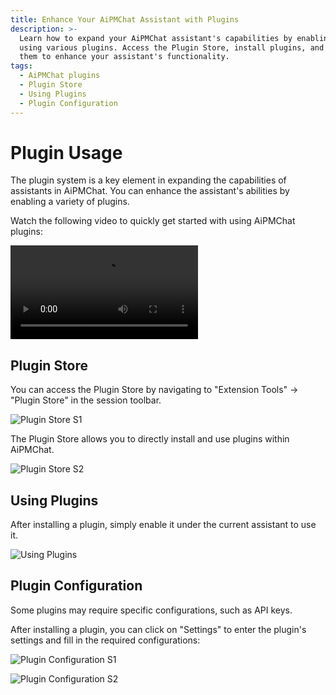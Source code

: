 ```yaml
---
title: Enhance Your AiPMChat Assistant with Plugins
description: >-
  Learn how to expand your AiPMChat assistant's capabilities by enabling and
  using various plugins. Access the Plugin Store, install plugins, and configure
  them to enhance your assistant's functionality.
tags:
  - AiPMChat plugins
  - Plugin Store
  - Using Plugins
  - Plugin Configuration
---
```


# Plugin Usage

The plugin system is a key element in expanding the capabilities of assistants in AiPMChat. You can enhance the assistant's abilities by enabling a variety of plugins.

Watch the following video to quickly get started with using AiPMChat plugins:

<Video
  height={840}
  src="https://github.com/aipmhub/aipm-chat/assets/28616219/94d4c312-1699-4e24-8782-138883678c9e"
/>

## Plugin Store

You can access the Plugin Store by navigating to "Extension Tools" -> "Plugin Store" in the session toolbar.

<Image
  alt="Plugin Store S1"
  height={472}
  src="https://github.com/aipmhub/aipm-chat/assets/28616219/ab4e60d0-1293-49ac-8798-cb29b3b789e6"
/>

The Plugin Store allows you to directly install and use plugins within AiPMChat.

<Image
  alt="Plugin Store S2"
  height={612}
  src="https://github.com/aipmhub/aipm-chat/assets/28616219/d7a5d821-116f-4be6-8a1a-38d81a5ea0ea"
/>

## Using Plugins

After installing a plugin, simply enable it under the current assistant to use it.

<Image
  alt="Using Plugins"
  height={472}
  src="https://github.com/aipmhub/aipm-chat/assets/28616219/76ab1ae7-a4f9-4285-8ebd-45b90251aba1"
/>

## Plugin Configuration

Some plugins may require specific configurations, such as API keys.

After installing a plugin, you can click on "Settings" to enter the plugin's settings and fill in the required configurations:

<Image
  alt="Plugin Configuration S1"
  height={472}
  src="https://github.com/aipmhub/aipm-chat/assets/28616219/10eb3023-4528-4b06-8092-062e7b3865cc"
/>

<Image
  alt="Plugin Configuration S2"
  height={472}
  src="https://github.com/aipmhub/aipm-chat/assets/28616219/ab2e4c25-4b11-431b-9266-442d8b14cb41"
/>
